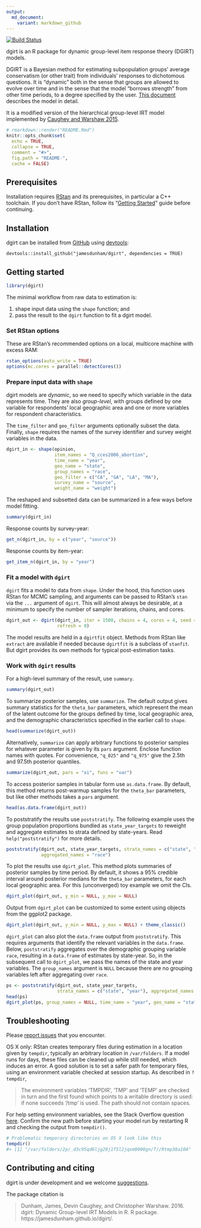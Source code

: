 ```yaml
---
output:
  md_document:
    variant: markdown_github
---
```

[![Build Status](https://travis-ci.org/jamesdunham/dgirt.svg?branch=master)](https://travis-ci.org/jamesdunham/dgirt)

dgirt is an R package for dynamic group-level item response theory (DGIRT)
models.

DGIRT is a Bayesian method for estimating subpopulation groups' average
conservatism (or other trait) from individuals' responses to dichotomous
questions. It is "dynamic" both in the sense that groups are allowed to evolve
over time and in the sense that the model "borrows strength" from other time
periods, to a degree specified by the user. [This
document](https://github.com/jamesdunham/dgirt/blob/master/man/dgirt_details.pdf)
describes the model in detail.

It is a modified version of the hierarchical group-level IRT model
implemented by [Caughey and Warshaw 2015](http://pan.oxfordjournals.org/content/early/2015/02/04/pan.mpu021.full.pdf+html).

```r
# rmarkdown::render("README.Rmd")
knitr::opts_chunk$set(
  echo = TRUE,
  collapse = TRUE,
  comment = "#>",
  fig.path = "README-",
  cache = FALSE)
```

## Prerequisites

Installation requires [RStan](http://mc-stan.org/interfaces/rstan.html) and its
prerequisites, in particular a C++ toolchain. If you don't have RStan, follow
its "[Getting
Started](https://github.com/stan-dev/rstan/wiki/RStan-Getting-Started)" guide
before continuing.

## Installation

dgirt can be installed from [GitHub](https://github.com/jamesdunham/dgirt) using
[devtools](https://github.com/hadley/devtools/):
```
devtools::install_github("jamesdunham/dgirt", dependencies = TRUE)
```

## Getting started

```r
library(dgirt)
```

The minimal workflow from raw data to estimation is:

  1. shape input data using the `shape` function; and
  2. pass the result to the `dgirt` function to fit a dgirt model.

### Set RStan options

These are RStan's recommended options on a local, multicore machine with excess
RAM:

```r
rstan_options(auto_write = TRUE)
options(mc.cores = parallel::detectCores())
```

### Prepare input data with `shape`

dgirt models are *dynamic*, so we need to specify which variable in the data
represents time. They are also *group-level*, with groups defined by one
variable for respondents' local geographic area and one or more variables for
respondent characteristics.

The `time_filter` and `geo_filter` arguments optionally subset the data.
Finally, `shape` requires the names of the survey identifier and survey weight
variables in the data.

```r
dgirt_in <- shape(opinion,
                  item_names = "Q_cces2006_abortion",
                  time_name = "year",
                  geo_name = "state",
                  group_names = "race",
                  geo_filter = c("CA", "GA", "LA", "MA"),
                  survey_name = "source",
                  weight_name = "weight")
```

The reshaped and subsetted data can be summarized in a few ways before model
fitting.

```r
summary(dgirt_in)
```

Response counts by survey-year:
```r
get_n(dgirt_in, by = c("year", "source"))
```

Response counts by item-year:
```r
get_item_n(dgirt_in, by = "year")
```

### Fit a model with `dgirt`

`dgirt` fits a model to data from `shape`. Under the hood, this function uses
RStan for MCMC sampling, and arguments can be passed to RStan's `stan` via the
`...` argument of `dgirt`. This will almost always be desirable, at a minimum to
specify the number of sampler iterations, chains, and cores.

```r
dgirt_out <- dgirt(dgirt_in, iter = 1500, chains = 4, cores = 4, seed = 42,
                   refresh = 0)
```

The model results are held in a `dgirtfit` object. Methods from RStan like
`extract` are available if needed because `dgirtfit` is a subclass of `stanfit`.
But dgirt provides its own methods for typical post-estimation tasks.

### Work with `dgirt` results

For a high-level summary of the result, use `summary`.

```r
summary(dgirt_out)
```

To summarize posterior samples, use `summarize`. The default output gives
summary statistics for the `theta_bar` parameters, which represent the mean of
the latent outcome for the groups defined by time, local geographic area, and
the demographic characteristics specified in the earlier call to `shape`.

```r
head(summarize(dgirt_out))
```

Alternatively, `summarize` can apply arbitrary functions to posterior samples
for whatever parameter is given by its `pars` argument. Enclose function names
with quotes. For convenience, `"q_025"` and `"q_975"` give the 2.5th and 97.5th
posterior quantiles.

```r
summarize(dgirt_out, pars = "xi", funs = "var")
```

To access posterior samples in tabular form use `as.data.frame`. By default,
this method returns post-warmup samples for the `theta_bar` parameters, but like
other methods takes a `pars` argument.

```r
head(as.data.frame(dgirt_out))
```

To poststratify the results use `poststratify`. The following example uses the
group population proportions bundled as `state_year_targets` to reweight and
aggregate estimates to strata defined by state-years. Read
`help("poststratify")` for more details.

```r
poststratify(dgirt_out, state_year_targets, strata_names = c("state", "year"),
             aggregated_names = "race")
```

To plot the results use `dgirt_plot`. This method plots summaries of posterior
samples by time period. By default, it shows a 95% credible interval around
posterior medians for the `theta_bar` parameters, for each local geographic
area. For this (unconverged) toy example we omit the CIs.

```r
dgirt_plot(dgirt_out, y_min = NULL, y_max = NULL)
```

Output from `dgirt_plot` can be customized to some extent using objects from the
ggplot2 package.

```r
dgirt_plot(dgirt_out, y_min = NULL, y_max = NULL) + theme_classic()
```

`dgirt_plot` can also plot the `data.frame` output from `poststratify`. This
requires arguments that identify the relevant variables in the `data.frame`.
Below, `poststratify` aggregates over the demographic grouping variable `race`,
resulting in a `data.frame` of estimates by state-year. So, in the subsequent
call to `dgirt_plot`, we pass the names of the state and year variables. The
`group_names` argument is `NULL` because there are no grouping variables left
after aggregating over `race`.

```r
ps <- poststratify(dgirt_out, state_year_targets,
                   strata_names = c("state", "year"), aggregated_names = "race")
head(ps)
dgirt_plot(ps, group_names = NULL, time_name = "year", geo_name = "state")
```

## Troubleshooting

Please [report issues](https://github.com/jamesdunham/dgirt/issues) that you
encounter.

OS X only: RStan creates temporary files during estimation in a location given
by `tempdir`, typically an arbitrary location in `/var/folders`. If a model runs
for days, these files can be cleaned up while still needed, which induces an
error. A good solution is to set a safer path for temporary files, using an
environment variable checked at session startup. As described in `?tempdir`, 

> The environment variables ‘TMPDIR’, ‘TMP’ and ‘TEMP’ are checked in turn and
> the first found which points to a writable directory is used: if none succeeds
> ‘/tmp’ is used. The path should not contain spaces.  

For help setting environment variables, see the Stack Overflow question
[here](https://stackoverflow.com/questions/17107206/change-temporary-directory).
Confirm the new path before starting your model run by restarting R and checking
the output from `tempdir()`.

``` r
# Problematic temporary directories on OS X look like this
tempdir()   
#> [1] "/var/folders/2p/_d3c95qd6ljg28j1f5l2jqxm0000gn/T//Rtmp38a10A"
```

## Contributing and citing

dgirt is under development and we welcome
[suggestions](https://github.com/jamesdunham/dgirt/issues).

The package citation is 

> Dunham, James, Devin Caughey, and Christopher Warshaw. 2016. dgirt: Dynamic
> Group-level IRT Models in R. R package. https://jamesdunham.github.io/dgirt/.
